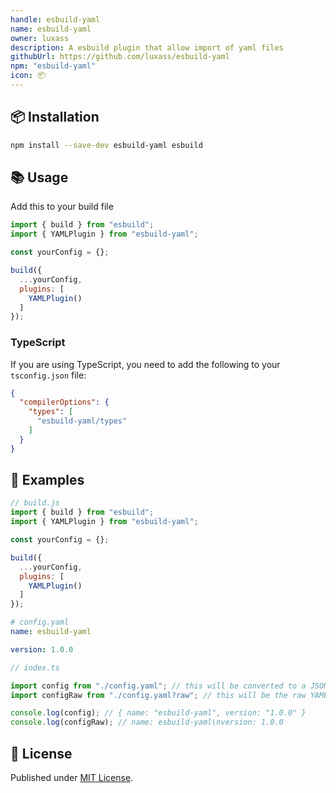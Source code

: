 ```yaml
---
handle: esbuild-yaml
name: esbuild-yaml
owner: luxass
description: A esbuild plugin that allow import of yaml files
githubUrl: https://github.com/luxass/esbuild-yaml
npm: "esbuild-yaml"
icon: 📦
---
```


## 📦 Installation

```sh
npm install --save-dev esbuild-yaml esbuild
```

## 📚 Usage

Add this to your build file

```js
import { build } from "esbuild";
import { YAMLPlugin } from "esbuild-yaml";

const yourConfig = {};

build({
  ...yourConfig,
  plugins: [
    YAMLPlugin()
  ]
});
```

### TypeScript

If you are using TypeScript, you need to add the following to your `tsconfig.json` file:

```json
{
  "compilerOptions": {
    "types": [
      "esbuild-yaml/types"
    ]
  }
}
```

## 📖 Examples

```js
// build.js
import { build } from "esbuild";
import { YAMLPlugin } from "esbuild-yaml";

const yourConfig = {};

build({
  ...yourConfig,
  plugins: [
    YAMLPlugin()
  ]
});
```

```yaml
# config.yaml
name: esbuild-yaml

version: 1.0.0
```

```ts
// index.ts

import config from "./config.yaml"; // this will be converted to a JSON object
import configRaw from "./config.yaml?raw"; // this will be the raw YAML string

console.log(config); // { name: "esbuild-yaml", version: "1.0.0" }
console.log(configRaw); // name: esbuild-yaml\nversion: 1.0.0
```

## 📄 License

Published under [MIT License](https://github.com/luxass/esbuild-yaml/blob/main/LICENSE).

